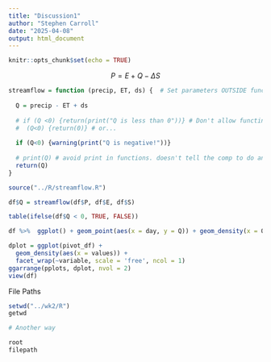 ```yaml
---
title: "Discussion1"
author: "Stephen Carroll"
date: "2025-04-08"
output: html_document
---
```


```r
knitr::opts_chunk$set(echo = TRUE)
```

$$
P = E + Q - \Delta S
$$

```r
streamflow = function (precip, ET, ds) {  # Set parameters OUTSIDE function
  
  Q = precip - ET + ds
  
  # if (Q <0) {return(print("Q is less than 0"))} # Don't allow functino to return string
  #  (Q<0) {return(0)} # or...
  
  if (Q<0) {warning(print("Q is negative!"))}
  
  # print(Q) # avoid print in functions. doesn't tell the comp to do anything.
  return(Q)
}

source("../R/streamflow.R")
```

```r
df$Q = streamflow(df$P, df$E, df$S)

table(ifelse(df$Q < 0, TRUE, FALSE))

df %>%  ggplot() + geom_point(aes(x = day, y = Q)) + geom_density(x = Q)

dplot = ggplot(pivot_df) +
  geom_density(aes(x = values)) +
  facet_wrap(~variable, scale = 'free', ncol = 1)
ggarrange(pplots, dplot, nvol = 2)
view(df)
```


File Paths

```r
setwd("../wk2/R")
getwd
```

```r
# Another way

root 
filepath

```

